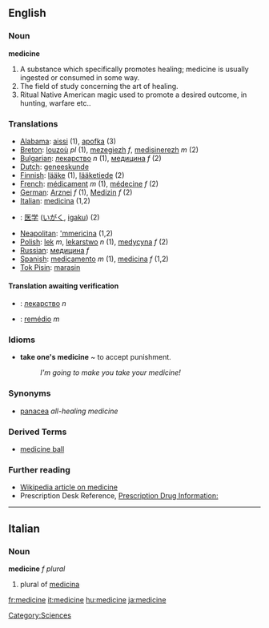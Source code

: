 ==English==
===Noun===
'''medicine'''
# A substance which specifically promotes healing; medicine is usually ingested or consumed in some way.
# The field of study concerning the art of healing.
# Ritual Native American magic used to promote a desired outcome, in hunting, warfare etc..
=== Translations ===
*[[Alabama]]: [[aissi]] (1), [[apofka]] (3)
*[[Breton]]: [[louzoù]] ''pl'' (1), [[mezegiezh]] ''f'', [[medisinerezh]] ''m'' (2)
*[[Bulgarian]]: [[лекарство]] ''n'' (1), [[медицина]] ''f'' (2)
*[[Dutch]]: [[geneeskunde]]
*[[Finnish]]: [[lääke]] (1), [[lääketiede]] (2)
*[[French]]: [[médicament]] ''m'' (1), [[médecine]] ''f'' (2)
*[[German]]: [[Arznei]] ''f'' (1), [[Medizin]] ''f'' (2)
*[[Italian]]: [[medicina]] {{f}} (1,2)
*{{ja}}: [[医学]] ([[いがく]], [[igaku]]) (2)
*[[Neapolitan]]: [['mmericìna]] {{f}} (1,2)
*[[Polish]]: [[lek]] ''m'', [[lekarstwo]] ''n'' (1), [[medycyna]] ''f'' (2)
*[[Russian]]: [[медицина]] ''f'' 
*[[Spanish]]: [[medicamento]] ''m'' (1), [[medicina]] ''f'' (1,2) 
*[[Tok Pisin]]: [[marasin]]

====Translation awaiting verification====
*{{ua}}: [[лекарство]] ''n''
*{{pt}}: [[remédio]] ''m''

===Idioms===
*'''take one's medicine''' ~ to accept punishment.
*:''I'm going to make you take your medicine!''

===Synonyms===
*[[panacea]] ''all-healing medicine''

===Derived Terms===
*[[medicine ball]]

=== Further reading ===

* [[w:Medicine|Wikipedia article on medicine]]
* Prescription Desk Reference, [http://prescriptiondesk.com Prescription Drug Information:]

----

==Italian==
===Noun===
'''medicine''' ''f plural''

# plural of [[medicina]]

[[Category:Sciences]]

[[fr:medicine]]
[[it:medicine]]
[[hu:medicine]]
[[ja:medicine]]